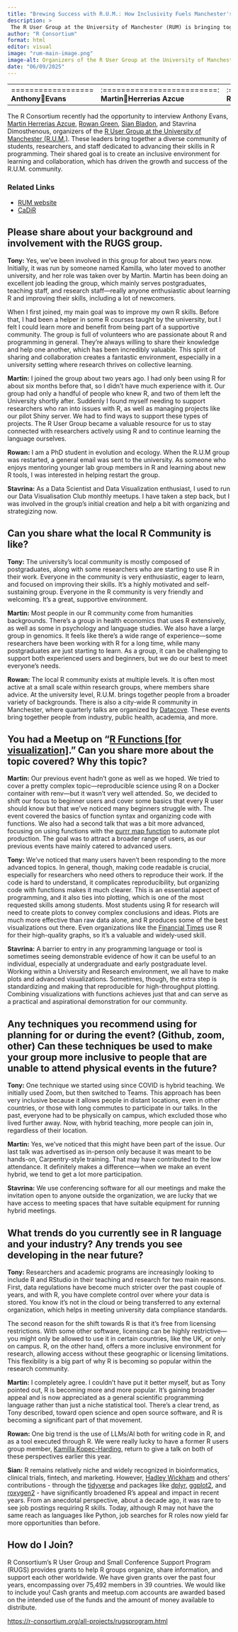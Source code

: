 ```yaml
---
title: "Brewing Success with R.U.M.: How Inclusivity Fuels Manchester's Thriving R Community"
description: >
 The R User Group at the University of Manchester (RUM) is bringing together a diverse community of students, researchers, and staff dedicated to advancing their skills in R programming.
author: "R Consortium"
format: html
editor: visual
image: "rum-main-image.png"
image-alt: Organizers of the R User Group at the University of Manchester
date: "06/09/2025"
---
```


|                                     |                                                       |                                 |                                 |                                                       |
|--------------|--------------|--------------|--------------|--------------|
| ================== **AnthonyEvans** | :=========================: **MartinHerrerias Azcue** | :==============: **RowanGreen** | :==============: **SianBladon** | :=========================: **Stavrina Dimosthenous** |

The R Consortium recently had the opportunity to interview Anthony Evans, [Martin Herrerias Azcue](https://www.linkedin.com/in/martinherrerias/), [Rowan Green](https://www.linkedin.com/in/rowan-green-microbes/?originalSubdomain=uk), [Sian Bladon](https://www.linkedin.com/in/sian-bladon-2b324a61/), and Stavrina Dimosthenous, organizers of the [R User Group at the University of Manchester (R.U.M.)](https://www.meetup.com/r-users-group-uni-manchester/). These leaders bring together a diverse community of students, researchers, and staff dedicated to advancing their skills in R programming. Their shared goal is to create an inclusive environment for learning and collaboration, which has driven the growth and success of the R.U.M. community.

### Related Links

-   [RUM website](https://rumgroup.github.io/allaboutrum/)
-   [CaDiR](https://research-it.manchester.ac.uk/building-communities/)

## Please share about your background and involvement with the RUGS group.

**Tony:** Yes, we’ve been involved in this group for about two years now. Initially, it was run by someone named Kamilla, who later moved to another university, and her role was taken over by Martin. Martin has been doing an excellent job leading the group, which mainly serves postgraduates, teaching staff, and research staff—really anyone enthusiastic about learning R and improving their skills, including a lot of newcomers.

When I first joined, my main goal was to improve my own R skills. Before that, I had been a helper in some R courses taught by the university, but I felt I could learn more and benefit from being part of a supportive community. The group is full of volunteers who are passionate about R and programming in general. They’re always willing to share their knowledge and help one another, which has been incredibly valuable. This spirit of sharing and collaboration creates a fantastic environment, especially in a university setting where research thrives on collective learning.

**Martin:** I joined the group about two years ago. I had only been using R for about six months before that, so I didn’t have much experience with it. Our group had only a handful of people who knew R, and two of them left the University shortly after. Suddenly I found myself needing to support researchers who ran into issues with R, as well as managing projects like our pilot Shiny server. We had to find ways to support these types of projects. The R User Group became a valuable resource for us to stay connected with researchers actively using R and to continue learning the language ourselves.

**Rowan:** I am a PhD student in evolution and ecology. When the R.U.M group was restarted, a general email was sent to the university. As someone who enjoys mentoring younger lab group members in R and learning about new R tools, I was interested in helping restart the group.

**Stavrina:** As a Data Scientist and Data Visualization enthusiast, I used to run our Data Visualisation Club monthly meetups. I have taken a step back, but I was involved in the group's initial creation and help a bit with organizing and strategizing now.

## Can you share what the local R Community is like?

**Tony:** The university's local community is mostly composed of postgraduates, along with some researchers who are starting to use R in their work. Everyone in the community is very enthusiastic, eager to learn, and focused on improving their skills. It's a highly motivated and self-sustaining group. Everyone in the R community is very friendly and welcoming. It's a great, supportive environment.

**Martin:** Most people in our R community come from humanities backgrounds. There’s a group in health economics that uses R extensively, as well as some in psychology and language studies. We also have a large group in genomics. It feels like there's a wide range of experience—some researchers have been working with R for a long time, while many postgraduates are just starting to learn. As a group, it can be challenging to support both experienced users and beginners, but we do our best to meet everyone's needs.

**Rowan:** The local R community exists at multiple levels. It is often most active at a small scale within research groups, where members share advice. At the university level, R.U.M. brings together people from a broader variety of backgrounds. There is also a city-wide R community in Manchester, where quarterly talks are organized by [Datacove](https://datacove.co.uk/). These events bring together people from industry, public health, academia, and more.

## You had a Meetup on “[R Functions \[for visualization\]](https://www.meetup.com/r-users-group-uni-manchester/events/303918144/?eventOrigin=group_upcoming_events).” Can you share more about the topic covered? Why this topic?

**Martin:** Our previous event hadn’t gone as well as we hoped. We tried to cover a pretty complex topic—reproducible science using R on a Docker container with renv—but it wasn’t very well attended. So, we decided to shift our focus to beginner users and cover some basics that every R user should know but that we’ve noticed many beginners struggle with. The event covered the basics of function syntax and organizing code with functions. We also had a second talk that was a bit more advanced, focusing on using functions with the [purrr map function](https://purrr.tidyverse.org/reference/map.html) to automate plot production. The goal was to attract a broader range of users, as our previous events have mainly catered to advanced users.

**Tony:** We've noticed that many users haven’t been responding to the more advanced topics. In general, though, making code readable is crucial, especially for researchers who need others to reproduce their work. If the code is hard to understand, it complicates reproducibility, but organizing code with functions makes it much clearer. This is an essential aspect of programming, and it also ties into plotting, which is one of the most requested skills among students. Most students using R for research will need to create plots to convey complex conclusions and ideas. Plots are much more effective than raw data alone, and R produces some of the best visualizations out there. Even organizations like the [Financial Times](https://www.ft.com/) use R for their high-quality graphs, so it’s a valuable and widely-used skill.

**Stavrina:** A barrier to entry in any programming language or tool is sometimes seeing demonstrable evidence of how it can be useful to an individual, especially at undergraduate and early postgraduate level. Working within a University and Research environment, we all have to make plots and advanced visualizations. Sometimes, though, the extra step is standardizing and making that reproducible for high-throughput plotting. Combining visualizations with functions achieves just that and can serve as a practical and aspirational demonstration for our community.

## Any techniques you recommend using for planning for or during the event? (Github, zoom, other) Can these techniques be used to make your group more inclusive to people that are unable to attend physical events in the future?

**Tony:** One technique we started using since COVID is hybrid teaching. We initially used Zoom, but then switched to Teams. This approach has been very inclusive because it allows people in distant locations, even in other countries, or those with long commutes to participate in our talks. In the past, everyone had to be physically on campus, which excluded those who lived further away. Now, with hybrid teaching, more people can join in, regardless of their location.

**Martin:** Yes, we’ve noticed that this might have been part of the issue. Our last talk was advertised as in-person only because it was meant to be hands-on, Carpentry-style training. That may have contributed to the low attendance. It definitely makes a difference—when we make an event hybrid, we tend to get a lot more participation.

**Stavrina:** We use conferencing software for all our meetings and make the invitation open to anyone outside the organization, we are lucky that we have access to meeting spaces that have suitable equipment for running hybrid meetings.

## What trends do you currently see in R language and your industry? Any trends you see developing in the near future?

**Tony:** Researchers and academic programs are increasingly looking to include R and RStudio in their teaching and research for two main reasons. First, data regulations have become much stricter over the past couple of years, and with R, you have complete control over where your data is stored. You know it’s not in the cloud or being transferred to any external organization, which helps in meeting university data compliance standards.

The second reason for the shift towards R is that it’s free from licensing restrictions. With some other software, licensing can be highly restrictive—you might only be allowed to use it in certain countries, like the UK, or only on campus. R, on the other hand, offers a more inclusive environment for research, allowing access without these geographic or licensing limitations. This flexibility is a big part of why R is becoming so popular within the research community.

**Martin:** I completely agree. I couldn’t have put it better myself, but as Tony pointed out, R is becoming more and more popular. It's gaining broader appeal and is now appreciated as a general scientific programming language rather than just a niche statistical tool. There's a clear trend, as Tony described, toward open science and open source software, and R is becoming a significant part of that movement.

**Rowan:** One big trend is the use of LLMs/AI both for writing code in R, and as a tool executed through R. We were really lucky to have a former R users group member, [Kamilla Kopec-Harding](https://www.birmingham.ac.uk/research/arc/rsg/staff/kamilla-kopec-harding), return to give a talk on both of these perspectives earlier this year.

**Sian:** R remains relatively niche and widely recognized in bioinformatics, clinical trials, fintech, and marketing. However, [Hadley Wickham](https://www.linkedin.com/in/hadleywickham/) and others' contributions - through the [tidyverse](https://www.tidyverse.org/) and packages like [dplyr,](https://dplyr.tidyverse.org/) [ggplot2](https://ggplot2.tidyverse.org/), and [roxygen2](https://roxygen2.r-lib.org/) - have significantly broadened R's appeal and impact in recent years. From an anecdotal perspective, about a decade ago, it was rare to see job postings requiring R skills. Today, although R may not have the same reach as languages like Python, job searches for R roles now yield far more opportunities than before.

## How do I Join?

R Consortium’s R User Group and Small Conference Support Program (RUGS) provides grants to help R groups organize, share information, and support each other worldwide. We have given grants over the past four years, encompassing over 75,492 members in 39 countries. We would like to include you! Cash grants and meetup.com accounts are awarded based on the intended use of the funds and the amount of money available to distribute.

<https://r-consortium.org/all-projects/rugsprogram.html>